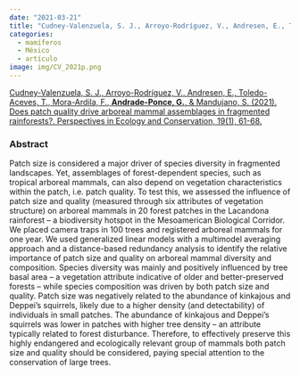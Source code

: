 ```yaml
---
date: "2021-03-21"
title: "Cudney-Valenzuela, S. J., Arroyo-Rodríguez, V., Andresen, E., Toledo-Aceves, T., Mora-Ardila, F., **Andrade-Ponce, G.**, & Mandujano, S. (2021). Does patch quality drive arboreal mammal assemblages in fragmented rainforests?"
categories:
  - mamíferos
  - México
  - artículo
image: img/CV_2021p.png
---
```


[Cudney-Valenzuela, S. J., Arroyo-Rodríguez, V., Andresen, E., Toledo-Aceves, T., Mora-Ardila, F., **Andrade-Ponce, G.**, & Mandujano, S. (2021). Does patch quality drive arboreal mammal assemblages in fragmented rainforests?. Perspectives in Ecology and Conservation, 19(1), 61-68.](https://www.researchgate.net/publication/346791262_Does_patch_quality_drive_arboreal_mammal_assemblages_in_fragmented_rainforests)

### Abstract

Patch size is considered a major driver of species diversity in fragmented landscapes. Yet, assemblages of forest-dependent species, such as tropical arboreal mammals, can also depend on vegetation characteristics within the patch, i.e. patch quality. To test this, we assessed the influence of patch size and quality (measured through six attributes of vegetation structure) on arboreal mammals in 20 forest patches in the Lacandona rainforest – a biodiversity hotspot in the Mesoamerican Biological Corridor. We placed camera traps in 100 trees and registered arboreal mammals for one year. We used generalized linear models with a multimodel averaging approach and a distance-based redundancy analysis to identify the relative importance of patch size and quality on arboreal mammal diversity and composition. Species diversity was mainly and positively influenced by tree basal area – a vegetation attribute indicative of older and better-preserved forests – while species composition was driven by both patch size and quality. Patch size was negatively related to the abundance of kinkajous and Deppei’s squirrels, likely due to a higher density (and detectability) of individuals in small patches. The abundance of kinkajous and Deppei’s squirrels was lower in patches with higher tree density – an attribute typically related to forest disturbance. Therefore, to effectively preserve this highly endangered and ecologically relevant group of mammals both patch size and quality should be considered, paying special attention to the conservation of large trees.